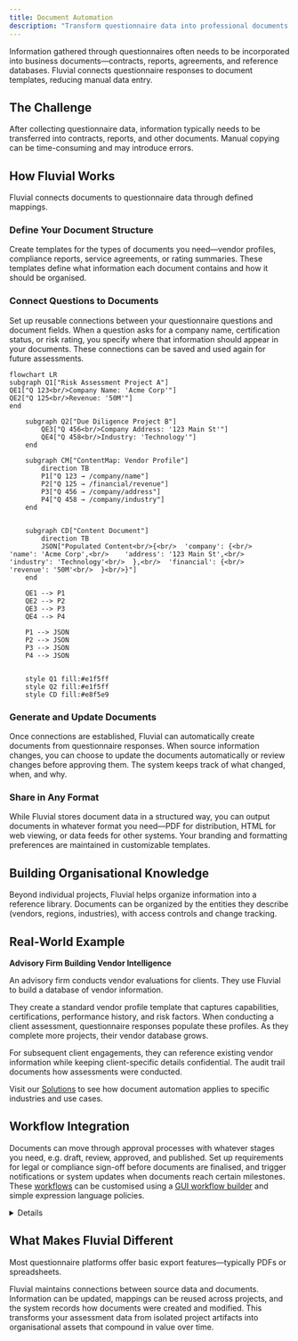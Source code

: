 ```yaml
---
title: Document Automation
description: "Transform questionnaire data into professional documents automatically, with structured content management and persistent connections between source responses and final deliverables."
---
```



<Callout type="tip" title="From Assessment to Documentation">
Information gathered through questionnaires often needs to be incorporated into business documents—contracts, reports, agreements, and reference databases. Fluvial connects questionnaire responses to document templates, reducing manual data entry.
</Callout>

## The Challenge

After collecting questionnaire data, information typically needs to be transferred into contracts, reports, and other documents. Manual copying can be time-consuming and may introduce errors.

## How Fluvial Works

Fluvial connects documents to questionnaire data through defined mappings.

### Define Your Document Structure

Create templates for the types of documents you need—vendor profiles, compliance reports, service agreements, or rating summaries. These templates define what information each document contains and how it should be organised.

### Connect Questions to Documents

Set up reusable connections between your questionnaire questions and document fields. When a question asks for a company name, certification status, or risk rating, you specify where that information should appear in your documents. These connections can be saved and used again for future assessments.

```mermaid
flowchart LR
subgraph Q1["Risk Assessment Project A"]
QE1["Q 123<br/>Company Name: 'Acme Corp'"]
QE2["Q 125<br/>Revenue: '50M'"]
end

    subgraph Q2["Due Diligence Project B"]
        QE3["Q 456<br/>Company Address: '123 Main St'"]
        QE4["Q 458<br/>Industry: 'Technology'"]
    end

    subgraph CM["ContentMap: Vendor Profile"]
        direction TB
        P1["Q 123 → /company/name"]
        P2["Q 125 → /financial/revenue"]
        P3["Q 456 → /company/address"]
        P4["Q 458 → /company/industry"]
    end


    subgraph CD["Content Document"]
        direction TB
        JSON["Populated Content<br/>{<br/>  'company': {<br/>    'name': 'Acme Corp',<br/>    'address': '123 Main St',<br/>    'industry': 'Technology'<br/>  },<br/>  'financial': {<br/>    'revenue': '50M'<br/>  }<br/>}"]
    end

    QE1 --> P1
    QE2 --> P2
    QE3 --> P3
    QE4 --> P4

    P1 --> JSON
    P2 --> JSON
    P3 --> JSON
    P4 --> JSON


    style Q1 fill:#e1f5ff
    style Q2 fill:#e1f5ff
    style CD fill:#e8f5e9

```

### Generate and Update Documents

Once connections are established, Fluvial can automatically create documents from questionnaire responses. When source information changes, you can choose to update the documents automatically or review changes before approving them. The system keeps track of what changed, when, and why.

### Share in Any Format

While Fluvial stores document data in a structured way, you can output documents in whatever format you need—PDF for distribution, HTML for web viewing, or data feeds for other systems. Your branding and formatting preferences are maintained in customizable templates.

## Building Organisational Knowledge

Beyond individual projects, Fluvial helps organize information into a reference library. Documents can be organized by the entities they describe (vendors, regions, industries), with access controls and change tracking.

## Real-World Example

**Advisory Firm Building Vendor Intelligence**

An advisory firm conducts vendor evaluations for clients. They use Fluvial to build a database of vendor information.

They create a standard vendor profile template that captures capabilities, certifications, performance history, and risk factors. When conducting a client assessment, questionnaire responses populate these profiles. As they complete more projects, their vendor database grows.

For subsequent client engagements, they can reference existing vendor information while keeping client-specific details confidential. The audit trail documents how assessments were conducted.

Visit our [Solutions](/solutions/) to see how document automation applies to specific industries and use cases.


## Workflow Integration

Documents can move through approval processes with whatever stages you need, e.g. draft, review, approved, and published. Set up requirements for legal or compliance sign-off before documents are finalised, and trigger notifications or system updates when documents reach certain milestones. These [workflows](/features/workflow) can be customised using a [GUI workflow builder](/features/workflow) and simple expression language policies.

<Details summary="Expression Language for Workflow Control">
Control workflow transitions using flexible business rules with Common Expression Language (CEL):

```javascript
// Allow access to vendor profiles for users in procurement or legal
user.roles.contains("procurement") || user.roles.contains("legal")

// Restrict sensitive financial data to senior analysts
entity.data_classification == "financial" && user.seniority >= "senior"

// Organisation-based access control
entity.author_org_id == user.org.id

// Time-based restrictions
now.getHours() >= 9 && now.getHours() < 17
```

These expressions determine who can view, edit, or approve documents, and under what conditions workflow transitions can occur.
</Details>

## What Makes Fluvial Different

Most questionnaire platforms offer basic export features—typically PDFs or spreadsheets.

Fluvial maintains connections between source data and documents. Information can be updated, mappings can be reused across projects, and the system records how documents were created and modified. This transforms your assessment data from isolated project artifacts into organisational assets that compound in value over time.
